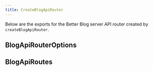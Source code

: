 ```yaml
---
title: CreateBlogApiRouter
---
```


Below are the exports for the Better Blog server API router created by `createBlogApiRouter`.

## BlogApiRouterOptions

<AutoTypeTable path="../../packages/better-blog/src/api/types.ts" name="BlogApiRouterOptions" />

## BlogApiRoutes

<AutoTypeTable path="../../packages/better-blog/src/api/api.ts" name="BlogApiRoutes" />


